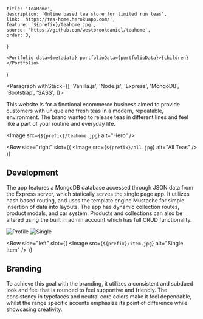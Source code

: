 
	title: 'TeaHome',
	description: 'Online based tea store for limited run teas',
	link: 'https://tea-home.herokuapp.com/',
	feature: `${prefix}/teahome.jpg`,
	source: 'https://github.com/westbrookdaniel/teahome',
	order: 3,
}

	<Portfolio data={metadata} portfolioData={portfolioData}>{children}</Portfolio>
)

<Paragraph withStack={[
	'Vanilla.js',
	'Node.js',
	'Express',
	'MongoDB',
	'Bootstrap',
	'SASS',
]}>


This website is for a finctional ecommerce business aimed to provide customers with unique and 
fresh teas in a modern, repeatable, environment. The brand wanted to release teas in
different lines and feel like a part of your routine and everyday life.

</Paragraph>


<Image src={`${prefix}/teahome.jpg`} alt="Hero" />

<Row 
	side="right" 
	slot={(
		<Image src={`${prefix}/all.jpg`} alt="All Teas" />
	)}
>


## Development

The app features a MongoDB database accessed through JSON data from the Express
server, which statically serves the single page app. It utilizes hash based
routing, and uses the template engine Mustache for simple insertion of data
into layouts. The app has dynamic collection routes, product modals, and car
system. Products and collections can also be altered using the built in admin
account which has full CRUD functionality.

</Row>


<Gallery>
	<Image src={`${prefix}/profile.jpg`} alt="Profile" />
	<Image src={`${prefix}/single.jpg`} alt="Single" />
</Gallery>

<Row 
	side="left" 
	slot={(
		<Image src={`${prefix}/item.jpg`} alt="Single Item" />
	)}
>


## Branding

To achieve this goal with the branding, it utilizes a consistent and subdued
look and feel that is rounded to feel supportive and friendly. The consistency
in typefaces and neutral core colors make it feel dependable, whilst the range
specific accents emphasize its point of difference while showcasing creativity.

</Row>

